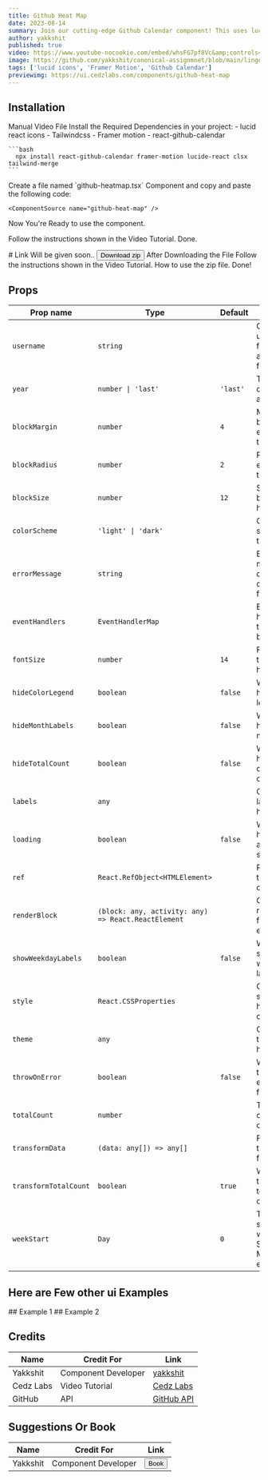 ```yaml
---
title: Github Heat Map
date: 2023-08-14
summary: Join our cutting-edge Github Calendar component! This uses lucid icons, Framer Motion for animations.
author: yakkshit
published: true
video: https://www.youtube-nocookie.com/embed/whsFG7pf8Vc&amp;controls=0
image: https://github.com/yakkshit/canonical-assignmnet/blob/main/lingo%20ui/githubcalander.gif?raw=true
tags: ['lucid icons', 'Framer Motion', 'Github Calendar']
previewimg: https://ui.cedzlabs.com/components/github-heat-map
---
```


<ComponentPreview name="github-heat-map-demo" />

## Installation

<Tabs defaultValue="doc">

<TabsList>
  <TabsTrigger value="doc">Manual</TabsTrigger>
  <TabsTrigger value="video">Video</TabsTrigger>
  <TabsTrigger value="files">File</TabsTrigger>
</TabsList>

<TabsContent value="doc">

<Steps>
  <Step>
  Install the Required Dependencies in your project:
    - lucid react icons
    - Tailwindcss
    - Framer motion
    - react-github-calendar

    ```bash
      npx install react-github-calendar framer-motion lucide-react clsx tailwind-merge
    ```
  </Step>
  
  <Step>
    Create a file named `github-heatmap.tsx` Component and copy and paste the following code:

    <ComponentSource name="github-heat-map" />

  </Step>

  <Step>Now You&apos;re Ready to use the component.</Step>
  
</Steps>

</TabsContent>

<TabsContent value="video">

<Steps>
  <Step>
  Follow the instructions shown in the Video Tutorial.
  <VideoEmbed src="https://youtu.be/4VsnyWePnpI?si=2g2VB0EDebI-8GR0" text="
  <ins>[For more tech videos, please visit our YT channel](https://youtube.com/@cedzlabs)</ins>
  
  We are workign Hard to Bring you the exiting Stuff.
  Stay Tuned for more Tech Videos.
  Please Support Us 🙂."/>
  </Step>
  <Step>Done.</Step>
</Steps>

</TabsContent>

<TabsContent value="files">
  # Link Will be given soon..
  <Link href=''><Button>Download zip</Button></Link>
  <Steps>
  <Step>
    After Downloading the File Follow the instructions shown in the Video Tutorial. How to use the zip file.  
    <VideoEmbed
      src="https://youtu.be/nXbXNB9E71o"
      text="<ins>[For more tech videos, please visit our YT channel](https://youtube.com/@cedzlabs)</ins>
  We are workign Hard to Bring you the exiting Stuff.
  Stay Tuned for more Tech Videos.
  Please Support Us 🙂.
  " />
  </Step>
  <Step>Done!</Step>
</Steps>
</TabsContent>

</Tabs>

## Props

| Prop name            | Type                                      | Default   | Description                                                                 |
| -------------------- | ----------------------------------------- | --------- | --------------------------------------------------------------------------- |
| `username`           | `string`                                  |           | GitHub username to fetch the activity data for.                             |
| `year`               | `number \| 'last'`                        | `'last'`  | The year to display the activity for.                                       |
| `blockMargin`        | `number`                                  | `4`       | Margin between each block in the heatmap.                                   |
| `blockRadius`        | `number`                                  | `2`       | Radius of each block in the heatmap.                                        |
| `blockSize`          | `number`                                  | `12`      | Size of each block in the heatmap.                                          |
| `colorScheme`        | `'light' \| 'dark'`                       |           | Color scheme for the heatmap.                                               |
| `errorMessage`       | `string`                                  |           | Error message to display if data fetching fails.                            |
| `eventHandlers`      | `EventHandlerMap`                         |           | Event handlers for the heatmap blocks.                                      |
| `fontSize`           | `number`                                  | `14`      | Font size for the text in the heatmap.                                      |
| `hideColorLegend`    | `boolean`                                 | `false`   | Whether to hide the color legend.                                           |
| `hideMonthLabels`    | `boolean`                                 | `false`   | Whether to hide the month labels.                                           |
| `hideTotalCount`     | `boolean`                                 | `false`   | Whether to hide the total count of contributions.                           |
| `labels`             | `any`                                     |           | Custom labels for the heatmap.                                              |
| `loading`            | `boolean`                                 | `false`   | Whether the heatmap is in a loading state.                                  |
| `ref`                | `React.RefObject<HTMLElement>`            |           | Ref object for the heatmap container.                                       |
| `renderBlock`        | `(block: any, activity: any) => React.ReactElement` |           | Custom render function for each block.                                      |
| `showWeekdayLabels`  | `boolean`                                 | `false`   | Whether to show the weekday labels.                                         |
| `style`              | `React.CSSProperties`                     |           | Custom styles for the heatmap container.                                    |
| `theme`              | `any`                                     |           | Custom theme for the heatmap.                                               |
| `throwOnError`       | `boolean`                                 | `false`   | Whether to throw an error if data fetching fails.                           |
| `totalCount`         | `number`                                  |           | Total count of contributions.                                               |
| `transformData`      | `(data: any[]) => any[]`                  |           | Function to transform the fetched data.                                     |
| `transformTotalCount`| `boolean`                                 | `true`    | Whether to transform the total count of contributions.                      |
| `weekStart`          | `Day`                                     | `0`       | The day to start the week on (0 = Sunday, 1 = Monday, etc.).                |


## Here are Few other ui Examples 

<Accordion type="single" collapsible>
  <AccordionItem value="item-1">
    <AccordionTrigger> ## Example 1 </AccordionTrigger>
    <AccordionContent>
      <ComponentPreview name="github-heat-map-1-demo" />
    </AccordionContent>
    </AccordionItem>
  <AccordionItem value="item-2">
    <AccordionTrigger> ## Example 2 </AccordionTrigger>
    <AccordionContent>
      <ComponentPreview name="github-heat-map-2-demo" />
    </AccordionContent>
  </AccordionItem>
</Accordion>

## Credits

| Name          | Credit For          | Link                                                         |
| ------------- | ------------------- | ------------------------------------------------------------ |
| Yakkshit      | Component Developer | [yakkshit](https://x.com/yakkshit)                           |
| Cedz Labs     | Video Tutorial      | [Cedz Labs](https://www.cedzlabs.com)                        |
| GitHub        | API                 | [GitHub API](https://docs.github.com/en/rest)                |

## Suggestions Or Book

| Name          | Credit For          | Link                                                         |
| ------------- | ------------------- | ------------------------------------------------------------ |
| Yakkshit      | Component Developer | [<Button>Book</Button>](https://cal.com/yakkshit)                           |


<SupportOverlay videoSrc="https://youtu.be/4VsnyWePnpI?si=2g2VB0EDebI-8GR0&amp;controls=0" supportLink="https://www.cedzlabs.com/payments" />